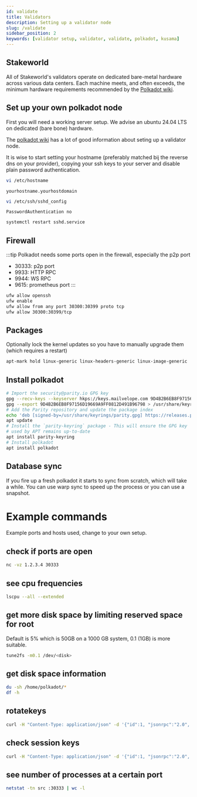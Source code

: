 ```yaml
---
id: validate
title: Validators
description: Setting up a validator node
slug: /validate
sidebar_position: 2
keywords: [validator setup, validator, validate, polkadot, kusama]
---
```



## Stakeworld

All of Stakeworld's validators operate on dedicated bare-metal hardware across various data centers. Each machine meets, and often exceeds, the minimum hardware requirements recommended by the [Polkadot wiki](https://wiki.polkadot.network/docs/maintain-guides-how-to-validate-polkadot#requirements).
<ValidatorStatus />

## Set up your own polkadot node

First you will need a working server setup. We advise an ubuntu 24.04 LTS on dedicated (bare bone) hardware.

The [polkadot wiki](https://wiki.polkadot.network/docs/maintain-guides-how-to-validate-kusama) has a lot of good information about seting up a validator node. 

It is wise to start setting your hostname (preferably matched bij the reverse dns on your provider), copying your ssh keys to your server and disable plain password authentication.

```bash
vi /etc/hostname
```
`yourhostname.yourhostdomain`

```bash
vi /etc/ssh/sshd_config
```
`PasswordAuthentication no`
```bash
systemctl restart sshd.service
```

## Firewall

:::tip
Polkadot needs some ports open in the firewall, especially the p2p port
* 30333: p2p port
* 9933: HTTP RPC
* 9944: WS RPC
* 9615: prometheus port
:::

```bash
ufw allow openssh
ufw enable
ufw allow from any port 30300:30399 proto tcp
ufw allow 30300:30399/tcp
```

## Packages

Optionally lock the kernel updates so you have to manually upgrade them (which requires a restart)

```bash
apt-mark hold linux-generic linux-headers-generic linux-image-generic
```

## Install polkadot

```bash
# Import the security@parity.io GPG key
gpg --recv-keys --keyserver hkps://keys.mailvelope.com 9D4B2B6EB8F97156D19669A9FF0812D491B96798
gpg --export 9D4B2B6EB8F97156D19669A9FF0812D491B96798 > /usr/share/keyrings/parity.gpg
# Add the Parity repository and update the package index
echo 'deb [signed-by=/usr/share/keyrings/parity.gpg] https://releases.parity.io/deb release main' > /etc/apt/sources.list.d/parity.list
apt update
# Install the `parity-keyring` package - This will ensure the GPG key
# used by APT remains up-to-date
apt install parity-keyring
# Install polkadot
apt install polkadot
```

## Database sync

If you fire up a fresh polkadot it starts to sync from scratch, which will take a while. You can use warp sync to speed up the process or you can use a snapshot.

# Example commands

Example ports and hosts used, change to your own setup.

## check if ports are open
```bash
nc -vz 1.2.3.4 30333
```

## see cpu frequencies
```bash
lscpu --all --extended
```

## get more disk space by limiting reserved space for root
Default is 5% which is 50GB on a 1000 GB system, 0.1 (1GB) is more suitable.
```bash
tune2fs -m0.1 /dev/<disk>
```

## get disk space information
```bash
du -sh /home/polkadot/*
df -h
```

## rotatekeys
```bash
curl -H "Content-Type: application/json" -d '{"id":1, "jsonrpc":"2.0", "method": "author_rotateKeys", "params":[]}' http://localhost:9944 > session.key
```

## check session keys
```bash
curl -H "Content-Type: application/json" -d '{"id":1, "jsonrpc":"2.0", "method": "author_hasSessionKeys", "params":["<session key 0x.....>"]}' http://localhost:9944
```

## see number of processes at a certain port
```bash
netstat -tn src :30333 | wc -l

